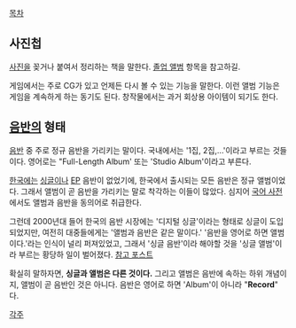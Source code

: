 [[목차]]
== 사진첩 ==

[[사진]]을 꽂거나 붙여서 정리하는 책을 말한다. [[졸업 앨범]] 항목을 참고하길.

게임에서는 주로 CG가 있고 언제든 다시 볼 수 있는 기능을 말한다. 이런 앨범 기능은 게임을 계속하게 하는 동기도 된다. 창작물에서는 과거 회상용 아이템이 되기도 한다.

== [[음반]]의 형태 ==

[[음반]] 중 주로 정규 음반을 가리키는 말이다. 국내에서는 '1집, 2집,...'이라고 부르는 것들이다. 영어로는 "Full-Length Album' 또는 'Studio Album'이라고 부른다.

[[한국]]에는 [[싱글]]이나 [[EP]] 음반이 없었기에, 한국에서 출시되는 모든 음반은 정규 앨범이었다. 그래서 앨범이 곧 음반을 가리키는 말로 착각하는 이들이 많았다. 심지어 [http://krdic.naver.com/detail.nhn?docid=25585700 국어 사전]에서도 앨범과 음반을 동의어로 취급한다.

그런데 2000년대 들어 한국의 음반 시장에는 '디지털 싱글'이라는 형태로 싱글이 도입되었지만, 여전히 대중들에게는 '앨범과 음반은 같은 말이다.' '음반을 영어로 하면 앨범이다.'라는 인식이 널리 퍼져있었고, 그래서 '싱글 음반'이라 해야할 것을 '싱글 앨범'이라 부르는 황당하 일이 벌어졌다. [http://mam_zang.blog.me/60052255519 참고 포스트]

확실히 말하자면, '''싱글과 앨범은 다른 것이다.''' 그리고 앨범은 음반에 속하는 하위 개념이지, 앨범이 곧 음반인 것은 아니다. 음반은 영어로 하면 'Album'이 아니라 "'''Record'''" 다.

[[각주]]
